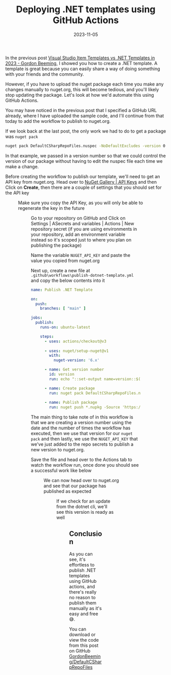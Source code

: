 ﻿---
title: 'Deploying .NET templates using GitHub Actions'
date: 2023-11-05
tags: ['git', 'nuget.org', 'GitHub Actions', 'GitHub', '.NET', '.NET CLI', 'NuGet', 'dotnet', 'dotnet new']
draft: false
summary: 'Once you''ve created a .NET template, you should automate the updates of the package using GitHub actions to remove the effort required in publishing updates'
---


In the previous post [Visual Studio Item Templates vs .NET Templates in 2023 - Gordon Beeming](https://gordonbeeming.com/blog/visual-studio-item-templates-vs-net-templates-in-2023), I showed you how to create a .NET template. A template is great because you can easily share a way of doing something with your friends and the community.

However, if you have to upload the nuget package each time you make any changes manually to nuget.org, this will become tedious, and you'll likely stop updating the package. Let's look at how we'd automate this using GitHub Actions.

You may have noticed in the previous post that I specified a GitHub URL already, where I have uploaded the sample code, and I'll continue from that today to add the workflow to publish to nuget.org.

If we look back at the last post, the only work we had to do to get a package was `nuget pack `


```bat
nuget pack DefaultCSharpRepoFiles.nuspec -NoDefaultExcludes -version 0.0.0.3
```


In that example, we passed in a version number so that we could control the version of our package without having to edit the nuspec file each time we make a change. 

Before creating the workflow to publish our template, we'll need to get an API key from nuget.org. Head over to [NuGet Gallery | API Keys](https://www.nuget.org/account/apikeys) and then Click on **Create**, then there are a couple of settings that you should set for the API key


<Figure key="./images/2023-11-05-21-18-32.png" src="./images/2023-11-05-21-18-32.png" alt="Make sure you configure the scope of the API Key to only what is required" width="0" height="0" caption="Make sure you configure the scope of the API Key to only what is required" />


Make sure you copy the API Key, as you will only be able to regenerate the key in the future


<Figure key="./images/2023-11-05-21-24-22.png" src="./images/2023-11-05-21-24-22.png" alt="Copy the API Key, as we'll use this in the next steps" width="0" height="0" caption="Copy the API Key, as we'll use this in the next steps" />


Go to your repository on GitHub and Click on Settings | ASecrets and variables | Actions | New repository secret (if you are using environments in your repository, add an environment variable instead so it's scoped just to where you plan on publishing the package)

Name the variable `NUGET_API_KEY` and paste the value you copied from nuget.org

Next up, create a new file at `.github\workflows\publish-dotnet-template.yml` and copy the below contents into it


```yaml
name: Publish .NET Template

on:
  push:
    branches: [ "main" ]

jobs:
  publish:
    runs-on: ubuntu-latest

    steps:
      - uses: actions/checkout@v3
      
      - uses: nuget/setup-nuget@v1
        with:
          nuget-version: '6.x'

      - name: Get version number
        id: version
        run: echo "::set-output name=version::$(date +'%Y.%m.%d').$GITHUB_RUN_NUMBER"

      - name: Create package
        run: nuget pack DefaultCSharpRepoFiles.nuspec -NoDefaultExcludes -version ${{ steps.version.outputs.version }}
        
      - name: Publish package
        run: nuget push *.nupkg -Source 'https://api.nuget.org/v3/index.json' -ApiKey ${{secrets.NUGET_API_KEY}}
```


The main thing to take note of in this workflow is that we are creating a version number using the date and the number of times the workflow has executed, then we use that version for our `nuget pack` and then lastly, we use the `NUGET_API_KEY` that we've just added to the repo secrets to publish a new version to nuget.org.

Save the file and head over to the Actions tab to watch the workflow run, once done you should see a successful work like below


<Figure key="./images/2023-11-05-21-28-42.png" src="./images/2023-11-05-21-28-42.png" alt="This success of this workflow means a new version of our package has published to nuget.org" width="0" height="0" caption="This success of this workflow means a new version of our package has published to nuget.org" />


We can now head over to nuget.org and see that our package has published as expected


<Figure key="./images/2023-11-05-21-35-10.png" src="./images/2023-11-05-21-35-10.png" alt="Version 2023.11.5.1 of the package GordonBeeming.DefaultFiles.CSharp was publish from this workflow" width="0" height="0" caption="Version 2023.11.5.1 of the package GordonBeeming.DefaultFiles.CSharp was publish from this workflow" />


If we check for an update from the dotnet cli, we'll see this version is ready as well


<Figure key="./images/2023-11-05-21-37-48.png" src="./images/2023-11-05-21-37-48.png" alt="dotnet new update --check-only shows a new update of our package is available " width="0" height="0" caption="dotnet new update --check-only shows a new update of our package is available " />


## Conclusion

As you can see, it's effortless to publish .NET templates using GitHub actions, and there's really no reason to publish them manually as it's easy and free 😅.

You can download or view the code from this post on GitHub [GordonBeeming/DefaultCSharpRepoFiles](https://github.com/GordonBeeming/DefaultCSharpRepoFiles)

